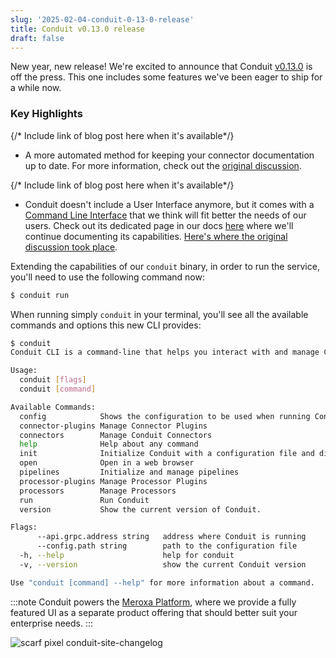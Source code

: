 ```yaml
---
slug: '2025-02-04-conduit-0-13-0-release'
title: Conduit v0.13.0 release
draft: false
---
```


New year, new release! We're excited to announce that Conduit [v0.13.0](https://github.com/ConduitIO/conduit/releases/tag/v0.13.0) is off the press. This one includes some features we've been eager to ship for a while now.

<!--truncate-->

### Key Highlights

{/* Include link of blog post here when it's available*/}
- A more automated method for keeping your connector documentation up to date. For more information, check out the [original discussion](https://github.com/ConduitIO/conduit/discussions/1522).

{/* Include link of blog post here when it's available*/}
- Conduit doesn't include a User Interface anymore, but it comes with a [Command Line Interface](/docs/cli) that we think will fit better the needs of our users. Check out its dedicated page in our docs [here](/docs/cli) where we'll continue documenting its capabilities. [Here's where the original discussion took place](https://github.com/ConduitIO/conduit/discussions/1642). 


Extending the capabilities of our `conduit` binary, in order to run the service, you'll need to use the following command now:

```bash
$ conduit run
```

When running simply `conduit` in your terminal, you'll see all the available commands and options this new CLI provides:

```bash
$ conduit
Conduit CLI is a command-line that helps you interact with and manage Conduit.

Usage:
  conduit [flags]
  conduit [command]

Available Commands:
  config            Shows the configuration to be used when running Conduit.
  connector-plugins Manage Connector Plugins
  connectors        Manage Conduit Connectors
  help              Help about any command
  init              Initialize Conduit with a configuration file and directories.
  open              Open in a web browser
  pipelines         Initialize and manage pipelines
  processor-plugins Manage Processor Plugins
  processors        Manage Processors
  run               Run Conduit
  version           Show the current version of Conduit.

Flags:
      --api.grpc.address string   address where Conduit is running
      --config.path string        path to the configuration file
  -h, --help                      help for conduit
  -v, --version                   show the current Conduit version

Use "conduit [command] --help" for more information about a command.
```

:::note
Conduit powers the [Meroxa Platform](https://meroxa.com), where we provide a fully featured UI as a separate product offering that should better suit your enterprise needs.
:::


![scarf pixel conduit-site-changelog](https://static.scarf.sh/a.png?x-pxid=b43cda70-9a98-4938-8857-471cc05e99c5)
